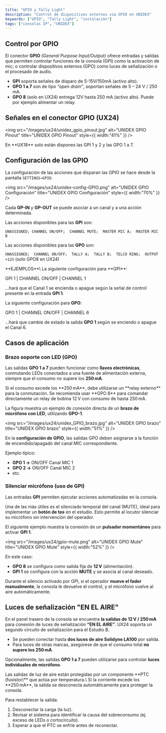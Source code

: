 ```yaml
---
title: "GPIO y Tally Light"
description: "Control de dispositivos externos vía GPIO en UNIDEX"
keywords: ["GPIO", "Tally Light", "instalación"]
tags: ["consolas IP", "UNIDEX"]
---
```


## Control por GPIO

El conector **GPIO** _(General Purpose Input/Output)_ ofrece entradas y salidas que permiten controlar funciones de la consola (GPI) como la activación de mic; o controlar dispositivos externos (GPO) como luces de señalización o el procesado de audio.

- **GPI**  soporta señales de disparo de 5-15V/150mA (activo alto).
- **GPO 1 a 7** son de tipo _“open drain”_, soportan señales de 5 – 24 V / 250 mA.
- **GPO 8** (solo en UX24) entrega 12V hasta 250 mA (activo alto). Puede por ejemplo alimentar un relay.

## Señales en el conector GPIO (UX24)

<img
  src="/images/ux24/unidex_gpio_pinout.jpg"
  alt="UNIDEX GPIO Pinout"
  title="UNIDEX GPIO Pinout"
  style={{ width:"41%" }}
/>

<Note>
  En **UX18** solo están dispones las GPI 1 y 2 y las GPO 1 a 7.
</Note>

## Configuración de las GPIO

La configuración de las acciones que disparan las GPIO se hace desde la pantalla `SETTINGS→GPIO`.

<img
  src="/images/ux24/unidex-config-GPIO.png"
  alt="UNIDEX GPIO Configuración"
  title="UNIDEX GPIO Configuración"
  style={{ width:"70%" }}
/>

Cada **GP-IN** y **GP-OUT** se puede asociar a un canal y a una acción determinada.

Las acciones disponibles para las **GPI** son:

`UNASSIGNED; CHANNEL ON/OFF;  CHANNEL MUTE;  MASTER MIC A;  MASTER MIC B`

Las acciones disponibles para las **GPO** son:

`UNASSIGNED;  CHANNEL ON/OFF;  TALLY A;  TALLY B;  TELCO RING;  OUTPUT +12V` (solo GPO8 en UX24)

<Tip>
  **EJEMPLOS**\
  La siguiente configuración para **GPI**:

  GPI 1  |  CHANNEL ON/OFF  |  CHANNEL 1

  ...hará que el Canal 1 se encienda o apague según la señal de control presente en la entrada **GPI 1**.

  La siguiente configuración para **GPO**:

  GPO 1  |   CHANNEL ON/OFF  |  CHANNEL 6

  ...hará que cambie de estado la salida **GPO 1** según se enciendo o apague el Canal 6.
</Tip>

## Casos de aplicación

### Brazo soporte con LED (GPO)

Las salidas **GPO 1 a 7** pueden funcionar como **llaves electrónicas**, conmutando LEDs conectados a una fuente de alimentación externa, siempre que el consumo no supere los **250 mA**.

<Danger>
  Si el consumo excede los **250 mA**, debe utilizarse un **relay externo** para la conmutación.
  Se recomienda usar **GPO 8** para comandar directamente un relay de bobina 12 V con consumo de hasta 250 mA.
</Danger>

La figura muestra un ejemplo de conexión directa de un **brazo de micrófono con LED**, utilizando **GPO-1**.

<img
  src="/images/ux24/unidex_GPIO_brazo.jpg"
  alt="UNIDEX GPIO brazo"
  title="UNIDEX GPIO brazo"
  style={{ width:"51%" }}
/>

En la **configuración de GPIO**, las salidas GPO deben asignarse a la función de encendido/apagado del canal MIC correspondiente.

Ejemplo típico:

- **GPO 1 →** ON/OFF Canal MIC 1
- **GPO 2 →** ON/OFF Canal MIC 2
- etc.

### Silenciar micrófono (uso de GPI)

Las entradas **GPI** permiten ejecutar acciones automatizadas en la consola.

Una de las más útiles es el silenciado temporal del canal (MUTE), ideal para implementar un **botón de tos** en el estudio. Esto permite al locutor silenciar su micrófono sin intervención del operador.

El siguiente ejemplo muestra la conexión de un **pulsador momentáneo** para activar **GPI 1**.

<img
  src="/images/ux24/gpio-mute.png"
  alt="UNIDEX GPIO Mute"
  title="UNIDEX GPIO Mute"
  style={{ width:"52%" }}
/>

En este caso:

- **GPO 8** se configura como salida fija de **12 V** (alimentación).
- **GPI 1** se configura con la acción **MUTE** y se asocia al canal deseado.

Durante el silencio activado por GPI, si el operador **mueve el fader manualmente**, la consola le devuelve el control, y el micrófono vuelve al aire automáticamente.

## Luces de señalización "EN EL AIRE"

En el panel trasero de la consola se encuentra  **la salidas de 12 V / 250 mA** para conexión de luces de señalización **“EN EL AIRE”**. UX24 soporta un segundo circuito de señalización para el Estudio B.

- Se pueden conectar hasta **dos luces de aire Solidyne LA100** por salida.
- Para luces de otras marcas, asegúrese de que el consumo total **no supere los 250 mA**.

Opcionalmente, las salidas **GPO 1 a 7** pueden utilizarse para controlar **luces individuales de micrófono**.

<Warning>
  Las salidas de luz de aire están protegidas por un componente **PTC (fusistor)** que actúa por temperatura.\
  Si la corriente excede los **250 mA**, la salida se desconecta automáticamente para proteger la consola.

  Para restablecer la salida:

  1. Desconectar la carga (la luz).
  2. Revisar el sistema para identificar la causa del sobreconsumo (ej. exceso de LEDs o cortocircuito).
  3. Esperar a que el PTC se enfríe antes de reconectar.
</Warning>